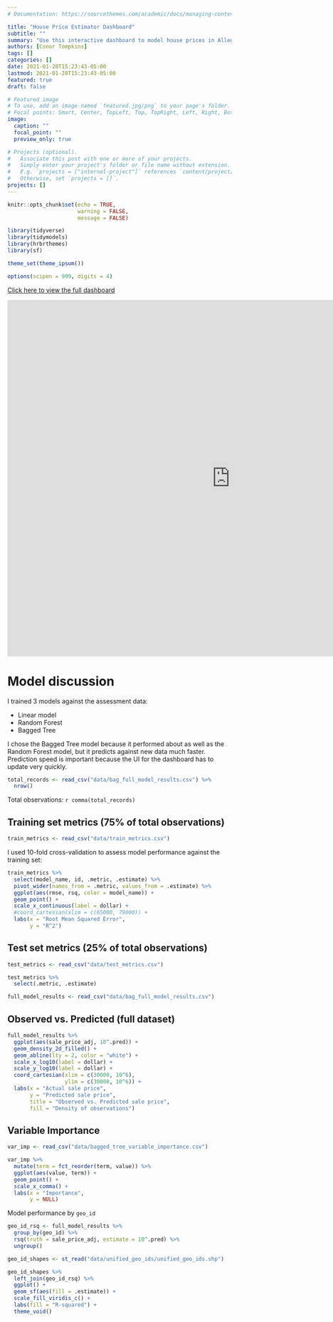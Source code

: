 ```yaml
---
# Documentation: https://sourcethemes.com/academic/docs/managing-content/

title: "House Price Estimator Dashboard"
subtitle: ""
summary: "Use this interactive dashboard to model house prices in Allegheny County, PA"
authors: [Conor Tompkins]
tags: []
categories: []
date: 2021-01-28T15:23:43-05:00
lastmod: 2021-01-28T15:23:43-05:00
featured: true
draft: false

# Featured image
# To use, add an image named `featured.jpg/png` to your page's folder.
# Focal points: Smart, Center, TopLeft, Top, TopRight, Left, Right, BottomLeft, Bottom, BottomRight.
image:
  caption: ""
  focal_point: ""
  preview_only: true

# Projects (optional).
#   Associate this post with one or more of your projects.
#   Simply enter your project's folder or file name without extension.
#   E.g. `projects = ["internal-project"]` references `content/project/deep-learning/index.md`.
#   Otherwise, set `projects = []`.
projects: []
---
```

```r
knitr::opts_chunk$set(echo = TRUE, 
                      warning = FALSE, 
                      message = FALSE)
```
```r
library(tidyverse)
library(tidymodels)
library(hrbrthemes)
library(sf)

theme_set(theme_ipsum())

options(scipen = 999, digits = 4)
```

[Click here to view the full dashboard](https://conorotompkins.shinyapps.io/house_price_estimator/)

<iframe height="800" width="1000" frameborder="yes" src=" https://conorotompkins.shinyapps.io/house_price_estimator/"> </iframe>

# Model discussion

I trained 3 models against the assessment data:

* Linear model
* Random Forest
* Bagged Tree

I chose the Bagged Tree model because it performed about as well as the Random Forest model, but it predicts against new data much faster. Prediction speed is important because the UI for the dashboard has to update very quickly.

```r
total_records <- read_csv("data/bag_full_model_results.csv") %>% 
  nrow()
```

Total observations: `r comma(total_records)`

## Training set metrics (75% of total observations)
```r
train_metrics <- read_csv("data/train_metrics.csv")
```

I used 10-fold cross-validation to assess model performance against the training set:
```r
train_metrics %>% 
  select(model_name, id, .metric, .estimate) %>% 
  pivot_wider(names_from = .metric, values_from = .estimate) %>% 
  ggplot(aes(rmse, rsq, color = model_name)) +
  geom_point() +
  scale_x_continuous(label = dollar) +
  #coord_cartesian(xlim = c(65000, 79000)) +
  labs(x = "Root Mean Squared Error",
       y = "R^2")
```

## Test set metrics (25% of total observations)
```r
test_metrics <- read_csv("data/test_metrics.csv")
```

```r
test_metrics %>% 
  select(.metric, .estimate)
```

```r
full_model_results <- read_csv("data/bag_full_model_results.csv")
```

## Observed vs. Predicted (full dataset)

```r
full_model_results %>% 
  ggplot(aes(sale_price_adj, 10^.pred)) +
  geom_density_2d_filled() +
  geom_abline(lty = 2, color = "white") +
  scale_x_log10(label = dollar) +
  scale_y_log10(label = dollar) +
  coord_cartesian(xlim = c(30000, 10^6),
                  ylim = c(30000, 10^6)) +
  labs(x = "Actual sale price",
       y = "Predicted sale price",
       title = "Observed vs. Predicted sale price",
       fill = "Density of observations")
```

## Variable Importance
```r
var_imp <- read_csv("data/bagged_tree_variable_importance.csv")
```

```r
var_imp %>% 
  mutate(term = fct_reorder(term, value)) %>% 
  ggplot(aes(value, term)) +
  geom_point() +
  scale_x_comma() +
  labs(x = "Importance",
       y = NULL)
```
Model performance by `geo_id`

```r
geo_id_rsq <- full_model_results %>% 
  group_by(geo_id) %>% 
  rsq(truth = sale_price_adj, estimate = 10^.pred) %>% 
  ungroup()

geo_id_shapes <- st_read("data/unified_geo_ids/unified_geo_ids.shp")
```

```r
geo_id_shapes %>% 
  left_join(geo_id_rsq) %>% 
  ggplot() +
  geom_sf(aes(fill = .estimate)) +
  scale_fill_viridis_c() +
  labs(fill = "R-squared") +
  theme_void()
```


